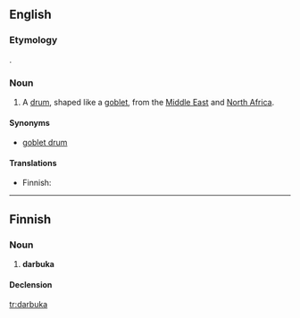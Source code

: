 ==English==
{{wikipedia}}
===Etymology===
{{etyl|ar}}.

===Noun===
{{en-noun}}

#{{musici}} A [[drum]], shaped like a [[goblet]], from the [[Middle East]] and [[North Africa]].

====Synonyms====
* [[goblet drum]]

====Translations====
{{trans-top|drum typical to Near East}}
* Finnish: {{t-|fi|darbuka}}
{{trans-mid}}
{{trans-bottom}}

----

==Finnish==

===Noun===
{{infl|fi|noun}}

# '''darbuka'''

====Declension====
{{fi-decl-kala|darbuk}}

[[tr:darbuka]]